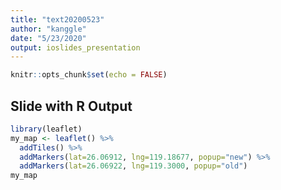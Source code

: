 ---
title: "text20200523"
author: "kanggle"
date: "5/23/2020"
output: ioslides_presentation
---

```{r setup, include=FALSE}
knitr::opts_chunk$set(echo = FALSE)
```


## Slide with R Output

```{r, echo = TRUE}
library(leaflet)
my_map <- leaflet() %>%
  addTiles() %>%
  addMarkers(lat=26.06912, lng=119.18677, popup="new") %>%
  addMarkers(lat=26.06922, lng=119.3000, popup="old") 
my_map
```

